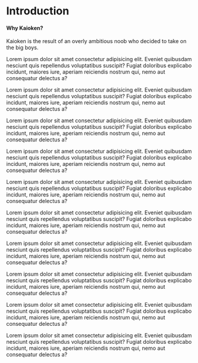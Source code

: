 # Introduction

<h4 id="why-kaioken">Why Kaioken?</h4>
Kaioken is the result of an overly ambitious noob who decided to take on the big boys.

Lorem ipsum dolor sit amet consectetur adipisicing elit. Eveniet quibusdam nesciunt quis repellendus voluptatibus suscipit? Fugiat
doloribus explicabo incidunt, maiores iure, aperiam reiciendis nostrum
qui, nemo aut consequatur delectus a?

Lorem ipsum dolor sit amet consectetur adipisicing elit. Eveniet quibusdam nesciunt quis repellendus voluptatibus suscipit? Fugiat
doloribus explicabo incidunt, maiores iure, aperiam reiciendis nostrum
qui, nemo aut consequatur delectus a?

Lorem ipsum dolor sit amet consectetur adipisicing elit. Eveniet quibusdam nesciunt quis repellendus voluptatibus suscipit? Fugiat
doloribus explicabo incidunt, maiores iure, aperiam reiciendis nostrum
qui, nemo aut consequatur delectus a?

Lorem ipsum dolor sit amet consectetur adipisicing elit. Eveniet quibusdam nesciunt quis repellendus voluptatibus suscipit? Fugiat
doloribus explicabo incidunt, maiores iure, aperiam reiciendis nostrum
qui, nemo aut consequatur delectus a?

Lorem ipsum dolor sit amet consectetur adipisicing elit. Eveniet quibusdam nesciunt quis repellendus voluptatibus suscipit? Fugiat
doloribus explicabo incidunt, maiores iure, aperiam reiciendis nostrum
qui, nemo aut consequatur delectus a?

Lorem ipsum dolor sit amet consectetur adipisicing elit. Eveniet quibusdam nesciunt quis repellendus voluptatibus suscipit? Fugiat
doloribus explicabo incidunt, maiores iure, aperiam reiciendis nostrum
qui, nemo aut consequatur delectus a?

Lorem ipsum dolor sit amet consectetur adipisicing elit. Eveniet quibusdam nesciunt quis repellendus voluptatibus suscipit? Fugiat
doloribus explicabo incidunt, maiores iure, aperiam reiciendis nostrum
qui, nemo aut consequatur delectus a?

Lorem ipsum dolor sit amet consectetur adipisicing elit. Eveniet quibusdam nesciunt quis repellendus voluptatibus suscipit? Fugiat
doloribus explicabo incidunt, maiores iure, aperiam reiciendis nostrum
qui, nemo aut consequatur delectus a?

Lorem ipsum dolor sit amet consectetur adipisicing elit. Eveniet quibusdam nesciunt quis repellendus voluptatibus suscipit? Fugiat
doloribus explicabo incidunt, maiores iure, aperiam reiciendis nostrum
qui, nemo aut consequatur delectus a?

Lorem ipsum dolor sit amet consectetur adipisicing elit. Eveniet quibusdam nesciunt quis repellendus voluptatibus suscipit? Fugiat
doloribus explicabo incidunt, maiores iure, aperiam reiciendis nostrum
qui, nemo aut consequatur delectus a?